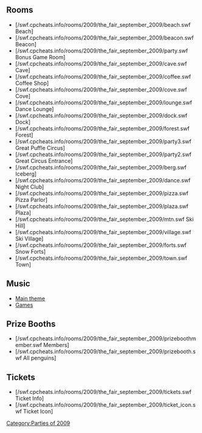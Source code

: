

==Rooms==
*[/swf.cpcheats.info/rooms/2009/the_fair_september_2009/beach.swf Beach]
*[/swf.cpcheats.info/rooms/2009/the_fair_september_2009/beacon.swf Beacon]
*[/swf.cpcheats.info/rooms/2009/the_fair_september_2009/party.swf Bonus Game Room]
*[/swf.cpcheats.info/rooms/2009/the_fair_september_2009/cave.swf Cave]
*[/swf.cpcheats.info/rooms/2009/the_fair_september_2009/coffee.swf Coffee Shop]
*[/swf.cpcheats.info/rooms/2009/the_fair_september_2009/cove.swf Cove]
*[/swf.cpcheats.info/rooms/2009/the_fair_september_2009/lounge.swf Dance Lounge]
*[/swf.cpcheats.info/rooms/2009/the_fair_september_2009/dock.swf Dock]
*[/swf.cpcheats.info/rooms/2009/the_fair_september_2009/forest.swf Forest]
*[/swf.cpcheats.info/rooms/2009/the_fair_september_2009/party3.swf Great Puffle Circus]
*[/swf.cpcheats.info/rooms/2009/the_fair_september_2009/party2.swf Great Circus Entrance]
*[/swf.cpcheats.info/rooms/2009/the_fair_september_2009/berg.swf Iceberg]
*[/swf.cpcheats.info/rooms/2009/the_fair_september_2009/dance.swf Night Club]
*[/swf.cpcheats.info/rooms/2009/the_fair_september_2009/pizza.swf Pizza Parlor]
*[/swf.cpcheats.info/rooms/2009/the_fair_september_2009/plaza.swf Plaza]
*[/swf.cpcheats.info/rooms/2009/the_fair_september_2009/mtn.swf Ski Hill]
*[/swf.cpcheats.info/rooms/2009/the_fair_september_2009/village.swf Ski Village]
*[/swf.cpcheats.info/rooms/2009/the_fair_september_2009/forts.swf Snow Forts]
*[/swf.cpcheats.info/rooms/2009/the_fair_september_2009/town.swf Town]

==Music==
*[[Media:Music221.swf|Main theme]]
*[[Media:Music222.swf|Games]]

==Prize Booths==
*[/swf.cpcheats.info/rooms/2009/the_fair_september_2009/prizeboothmember.swf Members]
*[/swf.cpcheats.info/rooms/2009/the_fair_september_2009/prizebooth.swf All penguins]

==Tickets==
*[/swf.cpcheats.info/rooms/2009/the_fair_september_2009/tickets.swf Ticket Info]
*[/swf.cpcheats.info/rooms/2009/the_fair_september_2009/ticket_icon.swf Ticket Icon]
{{Parties}}

[[Category:Parties of 2009]]